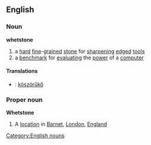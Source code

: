 ==English==
===Noun===
{{wikipedia}}
'''whetstone'''
#a [[hard]] [[fine]]-[[grain]]ed [[stone]] for [[sharpening]] [[edged]] [[tool]]s
#a [[benchmark]] for [[evaluating]] the [[power]] of a [[computer]]
====Translations====
*{{hu}}: [[köszörűkő]]
===Proper noun===
'''Whetstone'''
#A [[location]] in [[Barnet]], [[London]], [[England]]
[[Category:English nouns]]